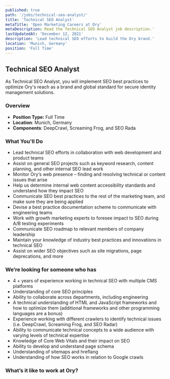 ```yaml
---
published: true
path: '/jobs/technical-seo-analyst/'
title: 'Technical SEO Analyst'
metaTitle: 'Open Marketing Careers at Ory'
metaDescription: Read the Technical SEO Analyst job description.'
lastUpdatedAt: 'December 12, 2021'
description: 'Lead technical SEO efforts to build the Ory brand.'
location: 'Munich, Germany'
position: 'Full Time'
---
```



## Technical SEO Analyst

<About />

As Technical SEO Analyst, you will implement SEO best practices to optimize
Ory's reach as a brand and global standard for secure identity management
solutions.

### Overview

- **Position Type:** Full Time
- **Location**: Munich, Germany
- **Components**: DeepCrawl, Screaming Frog, and SEO Rada

### What You'll Do

- Lead technical SEO efforts in collaboration with web development and product
  teams
- Assist on general SEO projects such as keyword research, content planning, and
  other internal SEO lead work
- Monitor Ory‘s web presence – finding and resolving technical or content issues
  that arise
- Help us determine internal web content accessibility standards and understand
  how they impact SEO
- Communicate SEO best practices to the rest of the marketing team, and make
  sure they are being applied
- Devise a best practice documentation scheme to communicate with engineering
  teams
- Work with growth marketing experts to foresee impact to SEO during A/B testing
  experiments
- Communicate SEO roadmap to relevant members of company leadership
- Maintain your knowledge of industry best practices and innovations in technical SEO
- Assist on wider SEO objectives such as site migrations, page deprecations, and
  more

### We’re looking for someone who has

- 4 + years of experience working in technical SEO with multiple CMS platforms
- Understanding of core SEO principles
- Ability to collaborate across departments, including engineering
- A technical understanding of HTML and JavaScript frameworks and how to
  optimize them (additional frameworks and other programming languages are a bonus)
- Experience working with different crawlers to identify technical issues (i.e.
  DeepCrawl, Screaming Frog, and SEO Radar)
- Ability to communicate technical concepts to a wide audience with varying
  levels of technical expertise
- Knowledge of Core Web Vitals and their impact on SEO
- Ability to develop and understand page schema
- Understanding of sitemaps and hreflang
- Understanding of how SEO works in relation to Google crawls

### What’s it like to work at Ory?

<WorkAtOry />
